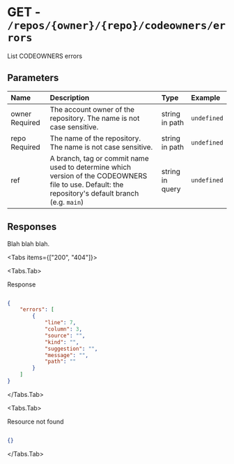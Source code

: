 
# GET - `/repos/{owner}/{repo}/codeowners/errors`

List CODEOWNERS errors

## Parameters

| Name | Description | Type | Example |
| :---- | :---- | :---- | :---- |
| owner <span class="bg-blue-100 text-blue-800 text-xs font-medium me-2 px-2.5 py-0.5 rounded dark:bg-blue-900 dark:text-blue-300">Required</span> | The account owner of the repository. The name is not case sensitive. | string in path | `undefined` |
| repo <span class="bg-blue-100 text-blue-800 text-xs font-medium me-2 px-2.5 py-0.5 rounded dark:bg-blue-900 dark:text-blue-300">Required</span> | The name of the repository. The name is not case sensitive. | string in path | `undefined` |
| ref  | A branch, tag or commit name used to determine which version of the CODEOWNERS file to use. Default: the repository's default branch (e.g. `main`) | string in query | `undefined` |

## Responses

Blah blah blah.

<Tabs items={["200", "404"]}>

<Tabs.Tab>

Response

```json

{
    "errors": [
        {
            "line": 7,
            "column": 3,
            "source": "",
            "kind": "",
            "suggestion": "",
            "message": "",
            "path": ""
        }
    ]
}

```

</Tabs.Tab>

<Tabs.Tab>

Resource not found

```json

{}

```

</Tabs.Tab>

</Tabs>